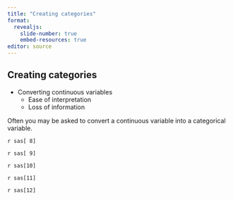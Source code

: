```yaml
---
title: "Creating categories"
format: 
  revealjs:
    slide-number: true
    embed-resources: true
editor: source
---
```


## Creating categories

-   Converting continuous variables
    -   Ease of interpretation
    -   Loss of information
    
::: notes

Often you may be asked to convert a continuous variable into a categorical variable.

:::

`r sas[ 8]`

`r sas[ 9]`

`r sas[10]`

`r sas[11]`

`r sas[12]`
